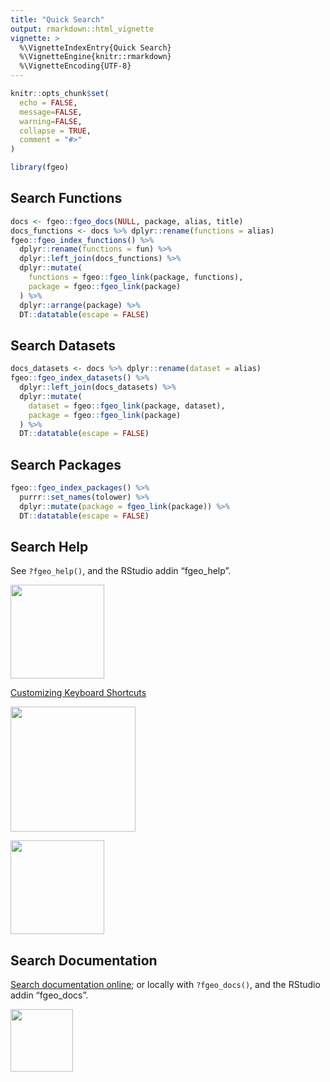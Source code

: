 ```yaml
---
title: "Quick Search"
output: rmarkdown::html_vignette
vignette: >
  %\VignetteIndexEntry{Quick Search}
  %\VignetteEngine{knitr::rmarkdown}
  %\VignetteEncoding{UTF-8}
---
```


```r
knitr::opts_chunk$set(
  echo = FALSE,
  message=FALSE, 
  warning=FALSE,
  collapse = TRUE,
  comment = "#>"
)

library(fgeo)
```

## Search Functions

```r
docs <- fgeo::fgeo_docs(NULL, package, alias, title)
docs_functions <- docs %>% dplyr::rename(functions = alias)
fgeo::fgeo_index_functions() %>% 
  dplyr::rename(functions = fun) %>% 
  dplyr::left_join(docs_functions) %>% 
  dplyr::mutate(
    functions = fgeo::fgeo_link(package, functions),
    package = fgeo::fgeo_link(package)
  ) %>% 
  dplyr::arrange(package) %>% 
  DT::datatable(escape = FALSE)
```

## Search Datasets

```r
docs_datasets <- docs %>% dplyr::rename(dataset = alias)
fgeo::fgeo_index_datasets() %>% 
  dplyr::left_join(docs_datasets) %>% 
  dplyr::mutate(
    dataset = fgeo::fgeo_link(package, dataset),
    package = fgeo::fgeo_link(package)
  ) %>% 
  DT::datatable(escape = FALSE)
```

## Search Packages

```r
fgeo::fgeo_index_packages() %>% 
  purrr::set_names(tolower) %>% 
  dplyr::mutate(package = fgeo_link(package)) %>% 
  DT::datatable(escape = FALSE)
```

## Search Help

See `?fgeo_help()`, and the RStudio addin "fgeo_help".

<img src="https://i.imgur.com/Y4ZjT7C.png" align="center" height=150 />

[Customizing Keyboard Shortcuts](https://support.rstudio.com/hc/en-us/articles/206382178?version=1.1.453&mode=desktop)

<img src="https://i.imgur.com/Q1vvHvC.png" align="center" height=200 />

<img src="https://i.imgur.com/3i5NKoU.png" align="center" height=150 />

## Search Documentation

[Search documentation online](https://fgeocomm.shinyapps.io/fgeo_docs/); or locally with `?fgeo_docs()`, and the RStudio addin "fgeo_docs".

<img src="https://i.imgur.com/lNuI7UO.png" align="left" height=100 />
